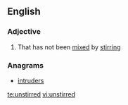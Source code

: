==English==

===Adjective===
{{en-adj|-}}

# That has not been [[mixed]] by [[stir]]ring

===Anagrams===
* [[intruders]]

[[te:unstirred]]
[[vi:unstirred]]